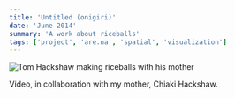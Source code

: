 ```yaml
---
title: 'Untitled (onigiri)'
date: 'June 2014'
summary: 'A work about riceballs'
tags: ['project', 'are.na', 'spatial', 'visualization']
---
```


<Image
	src='/2014/hands.jpg'
	width={700}
	height={300}
	alt='Tom Hackshaw making riceballs with his mother'
	className='py-4'
/>

Video, in collaboration with my mother, Chiaki Hackshaw.
